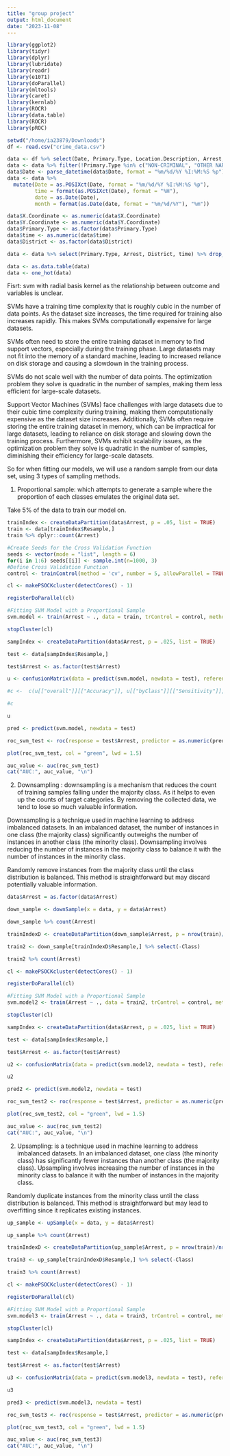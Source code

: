 ```yaml
---
title: "group project"
output: html_document
date: "2023-11-08"
---
```



```r
library(ggplot2)
library(tidyr)
library(dplyr)
library(lubridate)
library(readr)
library(e1071)
library(doParallel)
library(mltools)
library(caret)
library(kernlab)
library(ROCR)
library(data.table)
library(ROCR)
library(pROC)

```

```r

setwd("/home/ia23879/Downloads")
df <- read.csv("crime_data.csv")

```

```r

data <- df %>% select(Date, Primary.Type, Location.Description, Arrest, District, X.Coordinate, Y.Coordinate)
data <- data %>% filter(!Primary.Type %in% c("NON-CRIMINAL", "OTHER NARCOTIC VIOLATION", "PUBLIC INDECENCY", "HUMAN TRAFFICKING", "OBSCENITY"))
data$Date <- parse_datetime(data$Date, format = "%m/%d/%Y %I:%M:%S %p")
data <- data %>%
  mutate(Date = as.POSIXct(Date, format = "%m/%d/%Y %I:%M:%S %p"),
         time = format(as.POSIXct(Date), format = "%H"),
         date = as.Date(Date),
         month = format(as.Date(date, format = "%m/%d/%Y"), "%m"))

data$X.Coordinate <- as.numeric(data$X.Coordinate)
data$Y.Coordinate <- as.numeric(data$Y.Coordinate)
data$Primary.Type <- as.factor(data$Primary.Type)
data$time <- as.numeric(data$time)
data$District <- as.factor(data$District)

data <- data %>% select(Primary.Type, Arrest, District, time) %>% drop_na()

data <- as.data.table(data)
data <- one_hot(data)

```


Fisrt: svm with radial basis kernel as the relationship between outcome and variables is unclear. 

SVMs have a training time complexity that is roughly cubic in the number of data points. As the dataset size increases, the time required for training also increases rapidly. This makes SVMs computationally expensive for large datasets.

SVMs often need to store the entire training dataset in memory to find support vectors, especially during the training phase. Large datasets may not fit into the memory of a standard machine, leading to increased reliance on disk storage and causing a slowdown in the training process.

SVMs do not scale well with the number of data points. The optimization problem they solve is quadratic in the number of samples, making them less efficient for large-scale datasets.

Support Vector Machines (SVMs) face challenges with large datasets due to their cubic time complexity during training, making them computationally expensive as the dataset size increases. Additionally, SVMs often require storing the entire training dataset in memory, which can be impractical for large datasets, leading to reliance on disk storage and slowing down the training process. Furthermore, SVMs exhibit scalability issues, as the optimization problem they solve is quadratic in the number of samples, diminishing their efficiency for large-scale datasets.

So for when fitting our models, we will use a random sample from our data set, using 3 types of sampling methods.

1. Proportional sample: which attempts to generate a sample where the proportion of each classes emulates the original data set.

Take 5% of the data to train our model on.


```r

trainIndex <- createDataPartition(data$Arrest, p = .05, list = TRUE)
train <- data[trainIndex$Resample,]
train %>% dplyr::count(Arrest)

```




```r

#Create Seeds for the Cross Validation Function
seeds <- vector(mode = "list", length = 6)
for(i in 1:6) seeds[[i]] <- sample.int(n=1000, 3)
#Define Cross Validation Function
control <- trainControl(method = 'cv', number = 5, allowParallel = TRUE, seeds=seeds)

```


```r

cl <- makePSOCKcluster(detectCores() - 1)

registerDoParallel(cl)

#Fitting SVM Model with a Proportional Sample
svm.model <- train(Arrest ~ ., data = train, trControl = control, method = 'svmRadial', family = binomial(), allowParallel = TRUE)

stopCluster(cl)

```


```r

sampIndex <- createDataPartition(data$Arrest, p = .025, list = TRUE)

test <- data[sampIndex$Resample,]

test$Arrest <- as.factor(test$Arrest)

u <- confusionMatrix(data = predict(svm.model, newdata = test), reference = test$Arrest, positive = 'true')

#c <-  c(u[["overall"]][["Accuracy"]], u[["byClass"]][["Sensitivity"]], u[["byClass"]][["Specificity"]], u[["byClass"]][["Balanced Accuracy"]])

#c

u

```



```r

pred <- predict(svm.model, newdata = test)

roc_svm_test <- roc(response = test$Arrest, predictor = as.numeric(pred))


```

```r

plot(roc_svm_test, col = "green", lwd = 1.5)

auc_value <- auc(roc_svm_test)
cat("AUC:", auc_value, "\n")
```


2. Downsampling : downsampling is a mechanism that reduces the count of training samples falling under the majority class. As it helps to even up the counts of target categories. By removing the collected data, we tend to lose so much valuable information.

Downsampling is a technique used in machine learning to address imbalanced datasets. In an imbalanced dataset, the number of instances in one class (the majority class) significantly outweighs the number of instances in another class (the minority class). Downsampling involves reducing the number of instances in the majority class to balance it with the number of instances in the minority class.

Randomly remove instances from the majority class until the class distribution is balanced. This method is straightforward but may discard potentially valuable information.


```r

data$Arrest = as.factor(data$Arrest)

down_sample <- downSample(x = data, y = data$Arrest)

down_sample %>% count(Arrest)
```

```r

trainIndexD <- createDataPartition(down_sample$Arrest, p = nrow(train)/nrow(down_sample), list = TRUE)

train2 <- down_sample[trainIndexD$Resample,] %>% select(-Class)

train2 %>% count(Arrest)

```

```r

cl <- makePSOCKcluster(detectCores() - 1)

registerDoParallel(cl)

#Fitting SVM Model with a Proportional Sample
svm.model2 <- train(Arrest ~ ., data = train2, trControl = control, method = 'svmRadial', family = binomial(), allowParallel = TRUE)

stopCluster(cl)

```

```r

sampIndex <- createDataPartition(data$Arrest, p = .025, list = TRUE)

test <- data[sampIndex$Resample,]

test$Arrest <- as.factor(test$Arrest)

u2 <- confusionMatrix(data = predict(svm.model2, newdata = test), reference = test$Arrest, positive = 'true')

u2

```

```r

pred2 <- predict(svm.model2, newdata = test)

roc_svm_test2 <- roc(response = test$Arrest, predictor = as.numeric(pred2))


```

```r

plot(roc_svm_test2, col = "green", lwd = 1.5)

auc_value <- auc(roc_svm_test2)
cat("AUC:", auc_value, "\n")
```

2. Upsampling: is a technique used in machine learning to address imbalanced datasets. In an imbalanced dataset, one class (the minority class) has significantly fewer instances than another class (the majority class). Upsampling involves increasing the number of instances in the minority class to balance it with the number of instances in the majority class.

Randomly duplicate instances from the minority class until the class distribution is balanced. This method is straightforward but may lead to overfitting since it replicates existing instances.


```r

up_sample <- upSample(x = data, y = data$Arrest)

up_sample %>% count(Arrest)

trainIndexD <- createDataPartition(up_sample$Arrest, p = nrow(train)/nrow(up_sample), list = TRUE)

train3 <- up_sample[trainIndexD$Resample,] %>% select(-Class)

train3 %>% count(Arrest)

```


```r

cl <- makePSOCKcluster(detectCores() - 1)

registerDoParallel(cl)

#Fitting SVM Model with a Proportional Sample
svm.model3 <- train(Arrest ~ ., data = train3, trControl = control, method = 'svmRadial', family = binomial(), allowParallel = TRUE)

stopCluster(cl)

sampIndex <- createDataPartition(data$Arrest, p = .025, list = TRUE)

test <- data[sampIndex$Resample,]

test$Arrest <- as.factor(test$Arrest)

u3 <- confusionMatrix(data = predict(svm.model3, newdata = test), reference = test$Arrest, positive = 'true')

u3

```

```r

pred3 <- predict(svm.model3, newdata = test)

roc_svm_test3 <- roc(response = test$Arrest, predictor = as.numeric(pred3))

plot(roc_svm_test3, col = "green", lwd = 1.5)

auc_value <- auc(roc_svm_test3)
cat("AUC:", auc_value, "\n")
```

